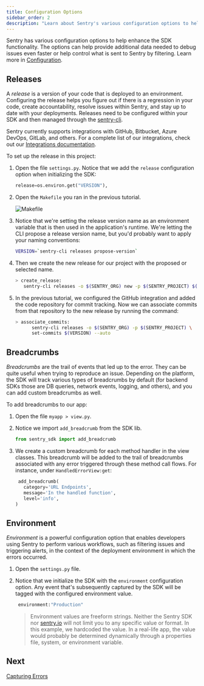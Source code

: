 ```yaml
---
title: Configuration Options
sidebar_order: 2
description: "Learn about Sentry's various configuration options to help enhance SDK functionality."
---
```


Sentry has various configuration options to help enhance the SDK functionality. The options can help provide additional data needed to debug issues even faster or help control what is sent to Sentry by filtering. Learn more in [Configuration](/platforms/python/configuration/).

## Releases

A _release_ is a version of your code that is deployed to an environment. Configuring the release helps you figure out if there is a regression in your code, create accountability, resolve issues within Sentry, and stay up to date with your deployments. Releases need to be configured within your SDK and then managed through the [sentry-cli](/product/cli/).

Sentry currently supports integrations with GitHub, Bitbucket, Azure DevOps, GitLab, and others. For a complete list of our integrations, check out our [Integrations documentation](/product/integrations/).

To set up the release in this project:

1. Open the file `settings.py`. Notice that we add the `release` configuration option when initializing the SDK:

   ```python
   release=os.environ.get("VERSION"),
   ```

2. Open the `Makefile` you ran in the previous tutorial.

   ![Makefile](/product/sentry-basics/integrate-backend/makefile.png)

3. Notice that we're setting the release version name as an environment variable that is then used in the application's runtime. We're letting the CLI propose a release version name, but you'd probably want to apply your naming conventions:

   ```bash
   VERSION=`sentry-cli releases propose-version`
   ```

4. Then we create the new release for our project with the proposed or selected name.

   ```bash
   > create_release:
      sentry-cli releases -o $(SENTRY_ORG) new -p $(SENTRY_PROJECT) $(VERSION)
   ```

5. In the previous tutorial, we configured the GitHub integration and added the code repository for commit tracking. Now we can associate commits from that repository to the new release by running the command:

   ```bash
   > associate_commits:
         sentry-cli releases -o $(SENTRY_ORG) -p $(SENTRY_PROJECT) \
         set-commits $(VERSION) --auto
   ```

## Breadcrumbs

_Breadcrumbs_ are the trail of events that led up to the error. They can be quite useful when trying to reproduce an issue. Depending on the platform, the SDK will track various types of breadcrumbs by default (for backend SDKs those are DB queries, network events, logging, and others), and you can add custom breadcrumbs as well.

To add breadcrumbs to our app:

1. Open the file `myapp > view.py`.

2. Notice we import `add_breadcrumb` from the SDK lib.

   ```python
   from sentry_sdk import add_breadcrumb
   ```

3. We create a custom breadcrumb for each method handler in the view classes. This breadcrumb will be added to the trail of breadcrumbs associated with any error triggered through these method call flows. For instance, under `HandledErrorView:get`:

   ```python
    add_breadcrumb(
      category='URL Endpoints',
      message='In the handled function',
      level='info',
   )
   ```

## Environment

_Environment_ is a powerful configuration option that enables developers using Sentry to perform various workflows, such as filtering issues and triggering alerts, in the context of the deployment environment in which the errors occurred.

1. Open the `settings.py` file.

2. Notice that we initialize the SDK with the `environment` configuration option. Any event that's subsequently captured by the SDK will be tagged with the configured environment value.

   ```python
    environment:"Production"
   ```

   > Environment values are freeform strings. Neither the Sentry SDK nor [sentry.io](https://sentry.io) will not limit you to any specific value or format. In this example, we hardcoded the value. In a real-life app, the value would probably be determined dynamically through a properties file, system, or environment variable.

## Next

[Capturing Errors](/guides/integrate-backend/capturing-errors/)
